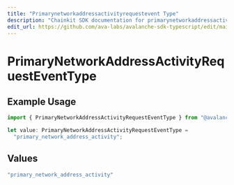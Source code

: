 ```yaml
---
title: "Primarynetworkaddressactivityrequestevent Type"
description: "Chainkit SDK documentation for primarynetworkaddressactivityrequestevent type"
edit_url: https://github.com/ava-labs/avalanche-sdk-typescript/edit/main/chainkit/docs/models/components/primarynetworkaddressactivityrequesteventtype.md
---
```


# PrimaryNetworkAddressActivityRequestEventType

## Example Usage

```typescript
import { PrimaryNetworkAddressActivityRequestEventType } from "@avalanche-sdk/chainkit/models/components";

let value: PrimaryNetworkAddressActivityRequestEventType =
  "primary_network_address_activity";
```

## Values

```typescript
"primary_network_address_activity"
```